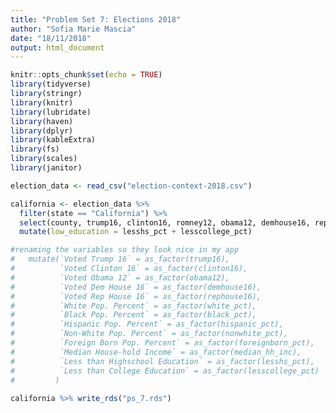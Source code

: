 ```yaml
---
title: "Problem Set 7: Elections 2018"
author: "Sofia Marie Mascia"
date: "18/11/2018"
output: html_document
---
```

```r
knitr::opts_chunk$set(echo = TRUE)
library(tidyverse)
library(stringr)
library(knitr)
library(lubridate)
library(haven)
library(dplyr)
library(kableExtra)
library(fs)
library(scales)
library(janitor)
```


```r
election_data <- read_csv("election-context-2018.csv")
```


```r

california <- election_data %>%
  filter(state == "California") %>% 
  select(county, trump16, clinton16, romney12, obama12, demhouse16, rephouse16, white_pct, black_pct, hispanic_pct,   nonwhite_pct, foreignborn_pct, median_hh_inc, lesshs_pct, lesscollege_pct) %>% 
  mutate(low_education = lesshs_pct + lesscollege_pct)

#renaming the variables so they look nice in my app  
#   mutate(`Voted Trump 16` = as_factor(trump16),
#          `Voted Clinton 16` = as_factor(clinton16),
#          `Voted Obama 12` = as_factor(obama12),
#          `Voted Dem House 16` = as_factor(demhouse16),
#          `Voted Rep House 16` = as_factor(rephouse16),
#          `White Pop. Percent` = as_factor(white_pct), 
#          `Black Pop. Percent` = as_factor(black_pct),
#          `Hispanic Pop. Percent` = as_factor(hispanic_pct),
#          `Non-White Pop. Percent` = as_factor(nonwhite_pct),
#          `Foreign Born Pop. Percent` = as_factor(foreignborn_pct),
#          `Median House-hold Income` = as_factor(median_hh_inc),
#          `Less than Highschool Education` = as_factor(lesshs_pct), 
#          `Less than College Education` = as_factor(lesscollege_pct)
#         )
        
california %>% write_rds("ps_7.rds")
  

```

